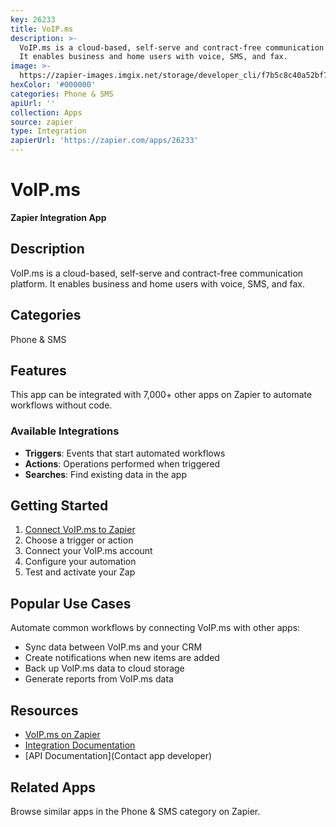 ```yaml
---
key: 26233
title: VoIP.ms
description: >-
  VoIP.ms is a cloud-based, self-serve and contract-free communication platform.
  It enables business and home users with voice, SMS, and fax.
image: >-
  https://zapier-images.imgix.net/storage/developer_cli/f7b5c8c40a52bf7591c9404bb636cbbe.png?auto=format%2Ccompress&ixlib=python-3.0.0&q=50
hexColor: '#000000'
categories: Phone & SMS
apiUrl: ''
collection: Apps
source: zapier
type: Integration
zapierUrl: 'https://zapier.com/apps/26233'
---
```

# VoIP.ms

**Zapier Integration App**

## Description

VoIP.ms is a cloud-based, self-serve and contract-free communication platform. It enables business and home users with voice, SMS, and fax.

## Categories

Phone & SMS

## Features

This app can be integrated with 7,000+ other apps on Zapier to automate workflows without code.

### Available Integrations

- **Triggers**: Events that start automated workflows
- **Actions**: Operations performed when triggered
- **Searches**: Find existing data in the app

## Getting Started

1. [Connect VoIP.ms to Zapier](https://zapier.com/apps/26233)
2. Choose a trigger or action
3. Connect your VoIP.ms account
4. Configure your automation
5. Test and activate your Zap

## Popular Use Cases

Automate common workflows by connecting VoIP.ms with other apps:

- Sync data between VoIP.ms and your CRM
- Create notifications when new items are added
- Back up VoIP.ms data to cloud storage
- Generate reports from VoIP.ms data

## Resources

- [VoIP.ms on Zapier](https://zapier.com/apps/26233)
- [Integration Documentation](https://zapier.com/apps/26233/integrations)
- [API Documentation](Contact app developer)

## Related Apps

Browse similar apps in the Phone & SMS category on Zapier.
